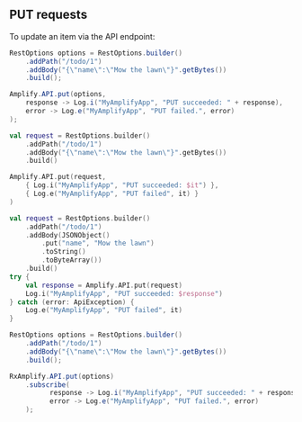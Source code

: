 ## PUT requests

To update an item via the API endpoint:

<BlockSwitcher>
<Block name="Java">

```java
RestOptions options = RestOptions.builder()
    .addPath("/todo/1")
    .addBody("{\"name\":\"Mow the lawn\"}".getBytes())
    .build();

Amplify.API.put(options,
    response -> Log.i("MyAmplifyApp", "PUT succeeded: " + response),
    error -> Log.e("MyAmplifyApp", "PUT failed.", error)
);
```

</Block>
<Block name="Kotlin - Callbacks">

```kotlin
val request = RestOptions.builder()
    .addPath("/todo/1")
    .addBody("{\"name\":\"Mow the lawn\"}".getBytes())
    .build()

Amplify.API.put(request,
    { Log.i("MyAmplifyApp", "PUT succeeded: $it") },
    { Log.e("MyAmplifyApp", "PUT failed", it) }
)
```

</Block>
<Block name="Kotlin - Coroutines">

```kotlin
val request = RestOptions.builder()
    .addPath("/todo/1")
    .addBody(JSONObject()
        .put("name", "Mow the lawn")
        .toString()
        .toByteArray())
    .build()
try {
    val response = Amplify.API.put(request)
    Log.i("MyAmplifyApp", "PUT succeeded: $response")
} catch (error: ApiException) {
    Log.e("MyAmplifyApp", "PUT failed", it)
}
```

</Block>
<Block name="RxJava">

```java
RestOptions options = RestOptions.builder()
    .addPath("/todo/1")
    .addBody("{\"name\":\"Mow the lawn\"}".getBytes())
    .build();

RxAmplify.API.put(options)
    .subscribe(
          response -> Log.i("MyAmplifyApp", "PUT succeeded: " + response),
          error -> Log.e("MyAmplifyApp", "PUT failed.", error)
    );
```

</Block>
</BlockSwitcher>
